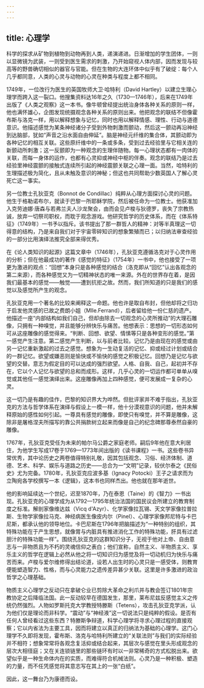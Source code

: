 ```yaml
---
---
---
```

title: 心理学
---




科学的探求从矿物到植物到动物再到人类，递演递进。日渐增加的学生团体，一则以显微镜为武装，一则受到医生需求的刺激，乃开始窥视人体内部，因而发现与较高等的野兽确切相似的器官与官能。但在生物的大连环体中似乎有了破绽：每个人几乎都同意，人类的心灵与动物的心灵在种类与程度上都不相同。

1749年，一位改行为医生的英国牧师大卫·哈特利（David Hartley）以建立生理心理学而跨入这一裂口。他搜集资料达16年之久（1730—1746年），后来在1749年出版了《人类之观察》这一本书。像牛顿曾经提出统治身体各种关系的原则一样，他也满怀雄心，企图发现统摄观念各种关系的原则出来。他把观念的联结不但像霍布斯与洛克一样，用以解释想象与记忆，同时也用以解释情感、理性、行动与道德意识。他描述感觉为某条神经诸分子受到外物刺激而颤动，然后这一颤动再沿神经到达脑部，犹如“声音之沿水面自由伸延”。脑是神经元纤维的集合体，其颤动即为各种记忆的相互关联。这些原纤维中的一条或多条，受到过去经验里与它相关连的新颤动所刺激；这一反颤即为一种观念的生理伴随物。每一心理状态都有一肉体的关联，而每一身体的运作，也都有心灵抑或神经中枢的伴奏。观念的联结乃是过去经验里神经震颤的接触式连续所引起的神经震颤关联之心理一面。当然，哈特利的生理描述极为简化，且从未触及意识的神秘；但这也共同帮助少数英国人了解心灵死亡这一事实。

另一位教士孔狄亚克（Bonnot de Condillac）纯粹从心理方面探讨心灵的问题。他生于格勒诺布尔，就读于巴黎一所耶稣学院，然后被任命为一位教士。他获准加入克劳迪娜·唐森与若弗兰夫人沙龙聚会，由而会见卢梭与狄德罗，丧失了宗教热诚，放弃一切祭司职权，而耽于观念游戏。他研究哲学的历史体系，而在《体系特征》（1749年）一书予以指斥。该书提出了那一群哲人的精神：对等半真理这一切得意的结构，乃是来自我们对于宇宙零碎知识的想象繁殖而已；以归纳法审查经验的一部分比用演绎法推究全部来得优秀。

在《论人类知识的起源》这篇文章中（1746年），孔狄亚克遵循洛克对于心灵作用的分析；但在他最成功的著作《感觉的特征》（1754年）一书中，他也接受了一项更为激进的观点：“回想”本身只是各种感觉的结合（洛克即从“回忆”认出各观念的第二来源），而各种感觉又为一切精神状态的唯一来源。外在的世界存在着，是因我们最基本的感觉——触觉——遭到抗拒之故。然而，我们所知道的只是我们的感觉以及感觉所产生的观念。

孔狄亚克用一个著名的比较来阐释这一命题。他也许是取自布封，但他却将之归功于启发他灵感的已故之费朗小姐（Mlle.Ferrand），后者留给他一份仁慈的遗产。他描述一座“内部结构如我们自己，但却由除去一切观念的心灵所推动”的大理石雕像，只拥有一种嗅觉，并且能够分辨快乐与痛苦。他想表示：思想的一切形态如何可从这座雕像的感觉得来。“判断、回想、欲望、情愫等只是各种变形的感觉。”第一感觉产生注意。第二感觉产生判断，以与前者比较。记忆乃是由现在的感觉或由另一记忆重新激起的过去之感觉。想象为一生动复活的记忆、抑或经过计划或结合的一群记忆。欲望或嫌恶则是愉快或不愉快的感觉之积极记忆。回想乃是记忆与欲望的交替。意志为假定目的可以达成的强烈欲望。人格、自我、自己，起初并不存在，它以个人记忆与欲望的总和而成形。这样，几乎心灵的一切运作都可单单从嗅觉或其他任一感觉演绎出来。这座雕像再加上四种感觉，便可发展成一复杂的心灵。

这一切乃是有趣的佳作，巴黎的知识界大为哗然。但批评家并不难于指出，孔狄亚克的方法与哲学体系在演绎与假设上一模一样，他十分漠视意识的问题，他并未解释原始的感性如何引起。一尊具有感觉的雕像，即使只有嗅觉，并不算是雕像，这除非是屠格涅夫所描写的靠公共捐款树立起来而像是自己的纪念碑那尊泰然自豪的雕像。

1767年，孔狄亚克受任为未来的帕尔马公爵之家庭老师。嗣后9年他在意大利居住，为他学生写成17卷于1769—1773年间出版的《读书课程》一书。这些卷书异常优秀，其中论历史之两卷值得特别礼敬，因其包括观念、习俗、经济体制、道德、艺术、科学、娱乐与道路之历史——总合为一“文明”记录，较伏尔泰之《民俗史》尤为完备。1780年，孔狄亚克应波多基（Ignacy Potocki）王子之请求而为立陶宛各学校撰写一本《逻辑》，这本书也同样杰出。他也就在那年逝世。

他的影响延续达一个世纪，迟至1870年，乃在泰恩（Taine）的《智力》一书出现。孔狄亚克的心理学成为从1792—1795年统治法国的国民议会所建立的教育制度之标准。解剖家像维达兹（Vicq d'Azyr）、化学家像拉瓦锡、天文学家像拉普拉斯、生物学家像拉马克、神经病医生像皮内尔（Pinel）、心理学家像邦尼特与卡巴尼斯，都承认他的领导地位。卡巴尼斯在1796年把脑描述为“一种特别的组织，其特殊功能在于产生思想，就像胃与内脏具有推进消化工作的特殊功能，肝具有过滤胆汁的特殊功能一样”。围绕孔狄亚克的这群知识分子，无视于他对上帝、自由意志与一非物质且为不朽的灵魂信仰之表白；他们宣称，自然主义、半物质主义、享乐主义的哲学在逻辑上必然从他之将一切知识归为感觉及将一切动机归为快乐与痛苦而来。卢梭与爱尔维修得出结论道，设若人出生时的心灵只是一感受体，则教育便能塑造智力、性格，而与心灵能力之遗传差异甚少关联。这里是许多激进的政治哲学之心理基础。

物质主义心理学之反动只在拿破仑业已剪除大革命之利爪并与教会签订1801年宗教协定之后降临法国。此一反动较早在德国发生，那里，莱布尼兹反感觉主义之传统仍然强烈。人物如罗斯托克大学教授特滕斯（Tetens），攻击孔狄亚克学派，认为他们仅是理论而非科学。“震动”与“神经液”这一切说法只是纯粹的假设。是否有任何人曾经看过这些东西？特滕斯争辩道，科学心理学将寻求心理过程的直接观察；它以内省法为主要工具，因而将建立以真正的归纳法为基础的心理学。这门心理学不久即将发现，霍布斯、洛克与哈特利所建立的“关联法则”与我们的实际经验并不相符；想象常常将各观念复活抑或结合起来，其层次与感觉在里头形成观念的层次大相径庭；又在关连锁链里的那些链环有时以一非常稀奇的方式松脱出来。欲望似乎是一种生命体内在的实质，而难得符合机械法则。心灵乃是一种积极、塑造的力量，而不任凭感觉将其意志写在其上的一张“白纸”。

因此，这一舞台乃为康德而设。